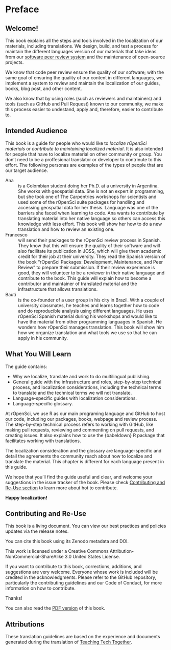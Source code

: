 # Preface {.unnumbered}

## Welcome!

This book explains all the steps and tools involved in the localization of our materials, including translations.
We design, build, and test a process for maintain the different languages version of our materials that take ideas from our [software peer review system](https://ropensci.org/software-review/) and the maintenance of open-source projects.

We know that code peer review ensure the quality of our software; with the same goal of ensuring the quality of our content in different languages, we implement a system to review and maintain the localization of our guides, books, blog post, and other content. 

We also know that by using roles (such as reviewers and maintainers) and tools (such as GitHub and Pull Request) known to our community, we make this process easier to undestand, apply and, therefore, easier to contribute to.

## Intended Audience

This book is a guide for people who would like to _localize rOpenSci materials_ or _contribute to maintaining localized material_.  It is also intended for people that have to localize material on other community or group. You don't need to be a proffesional translator or developer to contrinute to this effort.  The following personas are examples of the types of people that are our target audience.

Ana
:  
  is a Colombian student doing her Ph.D. at a university in Argentina. She works with geospatial data. She is not an expert in programming, but she took one of The Carpentries workshops for scientists and used some of the rOpenSci suite packages for handling and accessing geospatial data for her thesis.
  Language was one of the barriers she faced when learning to code. Ana wants to contribute by translating material into her native language so others can access this knowledge with less effort. This book will show her how to do a new translation and how to review an existing one.
 
Francesco
:  
  will send their packages to the rOpenSci review process in Spanish. They know that this will ensure the quality of their software and will also facilitate its publication in JOSS, which will give them academic credit for their job at their university. They read the Spanish version of the book "rOpenSci Packages: Development, Maintenance, and Peer Review" to prepare their submission. If their review experience is good, they will volunteer to be a reviewer in their native language and contribute to the book. This guide will explain how to become a contributor and maintainer of translated material and the infrastructure that allows translations.

Bauti
:  
  is the co-founder of a user group in his city in Brazil.  With a couple of university classmates, he teaches and learns together how to code and do reproducible analysis using different languages.  He uses rOpenSci Spanish material during his workshops and would like to have the material from other programming languages in Spanish. He wonders how rOpenSci manages translation. This book will show him how we organize translation and what tools we use so that he can apply in his community.   

## What You Will Learn

The guide contains:

- Why we localize, translate and work to do multilingual publishing.
- General guide with the infrastructure and roles, step-by-step technical process, and localization considerations, including the technical terms to translate and the technical terms we will not translate.
- Language-specific guides with localization considerations.
- Language-specific glossary.

At rOpenSci, we use R as our main programing language and GitHub to host our code, including our packages, books, webpage and review process. The step-by-step technical process refers to working with GitHub, like making pull requests, reviewing and commenting on pull requests, and creating issues. It also explains how to use the {babeldown} R package that facilitates working with translations. 

The localization consideration and the glossary are language-specific and detail the agreements the community reach about how to localize and translate the material. This chapter is different for each language present in this guide.

We hope that you’ll find the guide useful and clear, and welcome your suggestions in the issue tracker of the book. Please check [Contributing and Re-Use section](#Contributing-and-Re-Use) to learn more about hot to contribute. 

__Happy localization!__

## Contributing and Re-Use

This book is a living document. You can view our best practices and policies updates via the release notes.

You can cite this book using its Zenodo metadata and DOI.

This work is licensed under a Creative Commons Attribution-NonCommercial-ShareAlike 3.0 United States License.

If you want to contribute to this book, corrections, additions, and suggestions are very welcome. Everyone whose work is included will be credited in the acknowledgments. Please refer to the GitHub repository, particularly the contributing guidelines and our Code of Conduct, for more information on how to contribute.

Thanks!

You can also read the [PDF version](/ropensci-translation-guide.pdf) of this book.

## Attributions

These translation guidelines are based on the experience and documents generated during the translation of [Teaching Tech Together](https://github.com/gvwilson/teachtogether.tech/blob/main/README.md).
